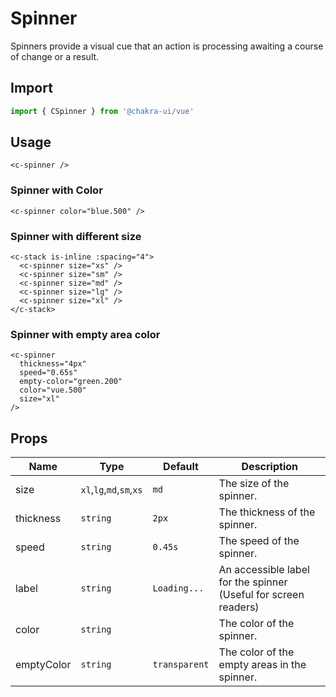 
<SEO
  title="Spinner"
  description="Spinners provide a visual cue that an action is processing awaiting a course of change or a result."
/>

# Spinner

Spinners provide a visual cue that an action is processing awaiting a course of change or a result.

## Import

```js
import { CSpinner } from '@chakra-ui/vue'
```

## Usage

```vue live=true
<c-spinner />
```

### Spinner with Color

```vue live=true
<c-spinner color="blue.500" />
```

### Spinner with different size

```vue live=true
<c-stack is-inline :spacing="4">
  <c-spinner size="xs" />
  <c-spinner size="sm" />
  <c-spinner size="md" />
  <c-spinner size="lg" />
  <c-spinner size="xl" />
</c-stack>
```

### Spinner with empty area color

```vue live=true
<c-spinner
  thickness="4px"
  speed="0.65s"
  empty-color="green.200"
  color="vue.500"
  size="xl"
/>
```

## Props

| Name       | Type                     | Default       | Description                                                     |
| ---------- | ------------------------ | ------------- | --------------------------------------------------------------- |
| size       | `xl`,`lg`,`md`,`sm`,`xs` | `md`          | The size of the spinner.                                        |
| thickness  | `string`                 | `2px`         | The thickness of the spinner.                                   |
| speed      | `string`                 | `0.45s`       | The speed of the spinner.                                       |
| label      | `string`                 | `Loading...`  | An accessible label for the spinner (Useful for screen readers) |
| color      | `string`                 |               | The color of the spinner.                                       |
| emptyColor | `string`                 | `transparent` | The color of the empty areas in the spinner.                    |
